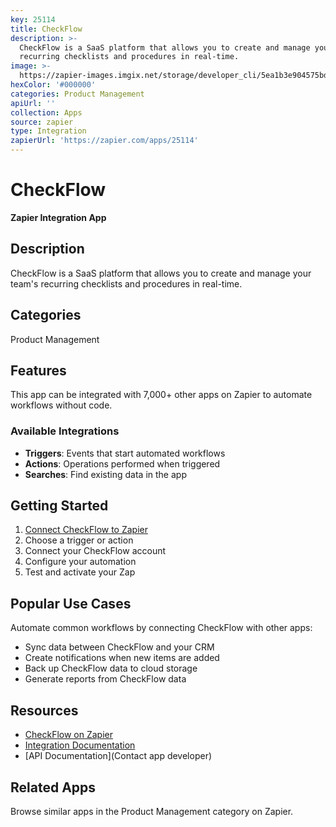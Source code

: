 ```yaml
---
key: 25114
title: CheckFlow
description: >-
  CheckFlow is a SaaS platform that allows you to create and manage your team's
  recurring checklists and procedures in real-time.
image: >-
  https://zapier-images.imgix.net/storage/developer_cli/5ea1b3e904575bd504a5d6c119d5ab0f.png?auto=format%2Ccompress&ixlib=python-3.0.0&q=50
hexColor: '#000000'
categories: Product Management
apiUrl: ''
collection: Apps
source: zapier
type: Integration
zapierUrl: 'https://zapier.com/apps/25114'
---
```

# CheckFlow

**Zapier Integration App**

## Description

CheckFlow is a SaaS platform that allows you to create and manage your team's recurring checklists and procedures in real-time.

## Categories

Product Management

## Features

This app can be integrated with 7,000+ other apps on Zapier to automate workflows without code.

### Available Integrations

- **Triggers**: Events that start automated workflows
- **Actions**: Operations performed when triggered
- **Searches**: Find existing data in the app

## Getting Started

1. [Connect CheckFlow to Zapier](https://zapier.com/apps/25114)
2. Choose a trigger or action
3. Connect your CheckFlow account
4. Configure your automation
5. Test and activate your Zap

## Popular Use Cases

Automate common workflows by connecting CheckFlow with other apps:

- Sync data between CheckFlow and your CRM
- Create notifications when new items are added
- Back up CheckFlow data to cloud storage
- Generate reports from CheckFlow data

## Resources

- [CheckFlow on Zapier](https://zapier.com/apps/25114)
- [Integration Documentation](https://zapier.com/apps/25114/integrations)
- [API Documentation](Contact app developer)

## Related Apps

Browse similar apps in the Product Management category on Zapier.
